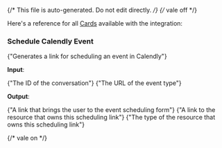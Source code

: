 {/* This file is auto-generated. Do not edit directly. */}
{/* vale off */}

Here's a reference for all [Cards](/learn/reference/cards/) available with the integration:

### Schedule Calendly Event

<span>{"Generates a link for scheduling an event in Calendly"}</span>

**Input**:

<Expandable title="input fields">
  <ResponseField
    name="conversationId"
    type="string"
    required
  >
    <span>{"The ID of the conversation"}</span>
  </ResponseField>
  <ResponseField
    name="eventTypeUrl"
    type="string"
    required
  >
    <span>{"The URL of the event type"}</span>
  </ResponseField>
</Expandable>

**Output**:

<Expandable title="output">
  <ResponseField
    name="bookingUrl"
    type="string (uri)"
    required
  >
    <span>{"A link that brings the user to the event scheduling form"}</span>
  </ResponseField>
  <ResponseField
    name="owner"
    type="string (uri)"
    required
  >
    <span>{"A link to the resource that owns this scheduling link"}</span>
  </ResponseField>
  <ResponseField
    name="ownerType"
    type="string"
    required
  >
    <span>{"The type of the resource that owns this scheduling link"}</span>
  </ResponseField>
</Expandable>


{/* vale on */}